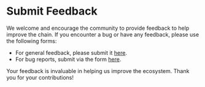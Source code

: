 # Submit Feedback

We welcome and encourage the community to provide feedback to help improve the chain. If you encounter a bug or have any feedback, please use the following forms:

- For general feedback, please submit it [here](https://forms.gle/fQVdSChdVkEKfDN87).
- For bug reports, submit via the form [here](https://forms.gle/Jn2uMNeM7zEnxAL46).

Your feedback is invaluable in helping us improve the ecosystem. Thank you for your contributions!
